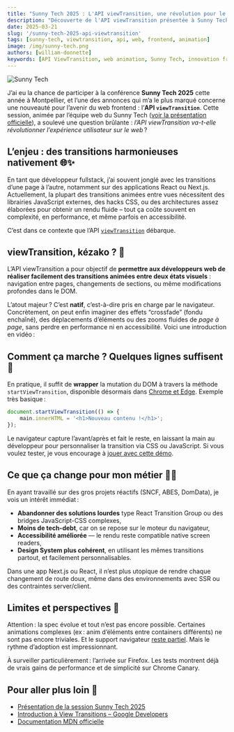 ```yaml
---
title: "Sunny Tech 2025 : L'API viewTransition, une révolution pour le web ?"
description: "Découverte de l'API viewTransition présentée à Sunny Tech 2025 : vers des transitions fluides et accessibles entre pages pour le web moderne."
date: 2025-03-21
slug: '/sunny-tech-2025-api-viewtransition'
tags: [sunny-tech, viewtransition, api, web, frontend, animation]
image: /img/sunny-tech.png
authors: [william-donnette]
keywords: [API ViewTransition, web animation, Sunny Tech, innovation frontend, performance, accessibilité]
---
```



![Sunny Tech](/img/sunny-tech.png 'Sunny Tech')

<HorizontalDisplay />

<!--truncate-->

J’ai eu la chance de participer à la conférence **Sunny Tech 2025** cette année à Montpellier, et l’une des annonces qui m’a le plus marqué concerne une nouveauté pour l’avenir du web frontend : l’**API `viewTransition`**. Cette session, animée par l’équipe web du Sunny Tech ([voir la présentation officielle](https://sunny-tech.io/sessions/cm5s9sj1n00owqy3mhgnsczu2/)), a soulevé une question brûlante : *l’API viewTransition va-t-elle révolutionner l’expérience utilisateur sur le web* ?

## L’enjeu : des transitions harmonieuses nativement 🌐✨

En tant que développeur fullstack, j’ai souvent jonglé avec les transitions d’une page à l’autre, notamment sur des applications React ou Next.js. Actuellement, la plupart des transitions animées entre vues nécessitent des librairies JavaScript externes, des hacks CSS, ou des architectures assez élaborées pour obtenir un rendu fluide – tout ça coûte souvent en complexité, en performance, et même parfois en accessibilité.

C’est dans ce contexte que l’API [`viewTransition`](https://developer.mozilla.org/en-US/docs/Web/API/View_Transitions_API) débarque.

<ArialInArticle />

## viewTransition, kézako ? 👀

L’API viewTransition a pour objectif de **permettre aux développeurs web de réaliser facilement des transitions animées entre deux états visuels** : navigation entre pages, changements de sections, ou même modifications profondes dans le DOM.

L’atout majeur ? C’est **natif**, c’est-à-dire pris en charge par le navigateur. Concrètement, on peut enfin imaginer des effets “crossfade” (fondu enchaîné), des déplacements d’éléments ou des zooms fluides de _page à page_, sans perdre en performance ni en accessibilité. Voici une introduction en vidéo :

## Comment ça marche ? Quelques lignes suffisent 🤏

En pratique, il suffit de **wrapper** la mutation du DOM à travers la méthode `startViewTransition`, disponible désormais dans [Chrome et Edge](https://caniuse.com/?search=viewtransition). Exemple très basique :

```js
document.startViewTransition(() => {
	main.innerHTML = '<h1>Nouveau contenu !</h1>';
});
```

Le navigateur capture l’avant/après et fait le reste, en laissant la main au développeur pour personnaliser la transition via CSS ou JavaScript. Si vous voulez tester, je vous encourage à [jouer avec cette démo](https://view-transition-example.vercel.app/card).

<ArialMultiplex />

## Ce que ça change pour mon métier 👨‍💻

En ayant travaillé sur des gros projets réactifs (SNCF, ABES, DomData), je vois un intérêt immédiat :

-   **Abandonner des solutions lourdes** type React Transition Group ou des bridges JavaScript-CSS complexes,
-   **Moins de tech-debt**, car on se repose sur le moteur du navigateur,
-   **Accessibilité améliorée** — le rendu reste compatible native screen readers,
-   **Design System plus cohérent**, en utilisant les mêmes transitions partout, et facilement personnalisables.

Dans une app Next.js ou React, il n’est plus utopique de rendre chaque changement de route doux, même dans des environnements avec SSR ou des contraintes server/client.

<ArialInArticle />

## Limites et perspectives 👀

Attention : la spec évolue et tout n’est pas encore possible. Certaines animations complexes (ex : anim d’éléments entre containers différents) ne sont pas encore triviales. Et le support navigateur [reste partiel](https://developer.mozilla.org/en-US/docs/Web/API/View_Transitions_API#browser_compatibility). Mais le rythme d’adoption est impressionnant.

À surveiller particulièrement : l’arrivée sur Firefox. Les tests montrent déjà de vrais gains de performance et de simplicité sur Chrome Canary.

## Pour aller plus loin 🚀

-   [Présentation de la session Sunny Tech 2025](https://sunny-tech.io/sessions/cm5s9sj1n00owqy3mhgnsczu2/)
-   [Introduction à View Transitions – Google Developers](https://developer.chrome.com/docs/web-platform/view-transitions?hl=fr)
-   [Documentation MDN officielle](https://developer.mozilla.org/en-US/docs/Web/API/View_Transitions_API)

<ArialMultiplex />
